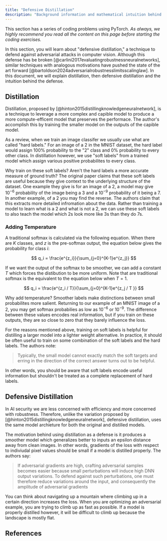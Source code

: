 ```yaml
---
title: "Defensive Distillation"
description: "Background information and mathematical intuition behind defensive distillation."
---
```


This section has a series of coding problems using PyTorch. _As always, we highly recommend you read all the content on this page before starting the coding exercises._

<ExerciseButtons
  githubUrl="https://github.com/zroe1/xlab-ai-security/blob/main/working/defensive_distillation.ipynb"
  colabUrl="https://colab.research.google.com/github/zroe1/xlab-ai-security/blob/main/working/defensive_distillation.ipynb"
/>

In this section, you will learn about "defensive distillation," a technique to defend against adversarial attacks in computer vision. Although this defense has be broken [@carlini2017evaluatingrobustnessneuralnetworks], similar techniques with analogous motivations have pushed the state of the art forward [@bartoldson2024adversarialrobustnesslimitsscalinglaw]. In this document, we will explain distillation, then defensive distillation and the intuition behind the defense.

## Distillation

Distillation, proposed by [@hinton2015distillingknowledgeneuralnetwork], is a technique to leverage a more complex and capible model to produce a more compute-efficent model that preserves the performace. The author's accomplish this by training the smaller model on the outputs of the capible model.

As a review, when we train an image classifer we usually use what are called "hard labels." For an image of a 2 in the MNIST dataset, the hard label would assign 100% probability to the "2" class and 0% probability to every other class. In distillation however, we use "soft labels" from a trained model which assign various positive probabilites to every class.

Why train on these soft labels? Aren't the hard labels a more accurate measure of ground truth? The original paper claims that these soft labels are useful because they give context to the underlying structure of the dataset. One example they give is for an image of a 2, a model may give $10^{-6}$ probability of the image being a 3 and a $10^{-9}$ probability of it being a 7. In another example, of a 2 you may find the reverse. The authors claim that this extracts more detailed infromation about the data. Rather than training a model to learn what is a 2 and what is not a 2, we can use these soft labels to also teach the model which 2s look more like 3s than they do 7s.

### Adding Temperature

A traditional softmax is calculated via the following equation. When there are $K$ classes, and $z$ is the pre-softmax output, the equation below gives the probability for class $i$:

$$
q_i = \frac{e^{z_i}}{\sum_{j=0}^{K-1}e^{z_j}}
$$

If we want the output of the softmax to be smoother, we can add a constant $T$ which forces the distibution to be more uniform. Note that are traditional softmax is the equivalent to the equation below when $T = 1$.

$$
q_i = \frac{e^{z_i / T}}{\sum_{j=0}^{K-1}e^{z_j / T }}
$$

Why add temperature? Smoother labels make distinctions between small probabilites more salient. Returning to our example of an MNIST image of a 2, you may get softmax probabilies as low as $10^{-6}$ or $10^{-9}$. The difference between these values encodes real information, but if you train on these outputs, they are so close to zero that they barely influence the loss.

<Dropdown title="Soft labels don't replace hard labels">

For the reasons mentioned above, training on soft labels is helpful for distilling a larger model into a lighter weight alternative. In practice, it should be often useful to train on some combination of the soft labels
and the hard labels. The authors note:

> Typically, the small model cannot exactly match the soft targets and erring in the direction of the
> correct answer turns out to be helpful.

In other words, you should be aware that soft labels encode useful information but shouldn't be treated as a complete replacement of hard labels.

</Dropdown>

## Defensive Distillation

In AI security we are less concerned with efficiency and more concerned with robustness. Therefore, unlike the variation proposed by [@hinton2015distillingknowledgeneuralnetwork], defensive distillation, uses the same model archieture for both the original and distilled models.

The motivation behind using distillation as a defense is it produces a smoother model which generalizes better to inputs an epsilon distance away from clean images. In other words, gradients of the loss with respect to indiviudal pixel values should be small if a model is distilled properly. The authors say:

> If adversarial gradients are high, crafting adversarial samples becomes easier
> because small perturbations will induce high DNN output
> variations. To defend against such perturbations, one must
> therefore reduce variations around the input, and consequently
> the amplitude of adversarial gradients

You can think about navigating up a mountain where climbing up in a certain direction increases the loss. When you are optimizing an adversarial example, you are trying to climb up as fast as possible. If a model is properly distilled however, it will be difficult to climb up because the landscape is mostly flat.

<p align="center">
  <ThemeImage
    lightSrc="/images/distilation_light.png"
    darkSrc="/images/distilation_dark.png"
    alt="Swiss cheese security model"
    style={{ align: "center", width: "80%", display: "block", margin: "0 auto" }}
  />
</p>

<FeedbackButton />

<NextPageButton />

## References
